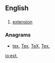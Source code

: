 ==English==

==={{abbreviation}}===
{{en-abbr}}

# [[extension]]

===Anagrams===
* [[tex#English|tex]], [[Tex#English|Tex]], [[TeX#English|TeX]], [[Tex.#English|Tex.]]

[[io:ext.]]